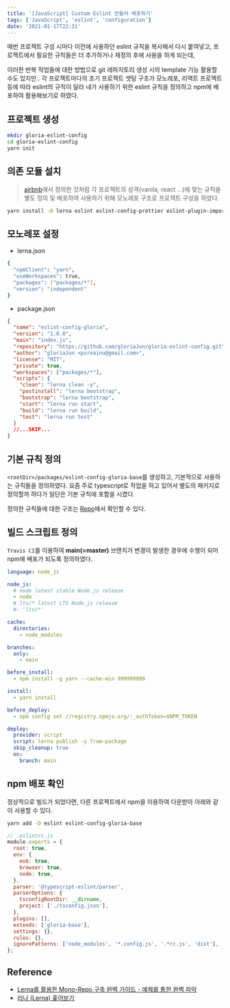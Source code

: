 ```yaml
---
title: '[JavaScript] Custom Eslint 만들어 배포하기'
tags: ['JavaScript', 'eslint', 'configuration']
date: '2021-01-17T22:31'
---
```


<!--truncate-->

매번 프로젝트 구성 시마다 이전에 사용하던 eslint 규칙을 복사해서 다시 붙여넣고,
프로젝트에서 필요한 규칙들은 더 추가하거나 재정의 후에 사용을 하게 되는데,

이러한 반복 작업들에 대한 방법으로 git 레파지토리 생성 시의 template 기능 활용할 수도 있지만..
각 프로젝트마다의 초기 프로젝트 셋팅 구조가 모노레포, 리액트 프로젝트 등에 따라 eslint의 규칙이 달라
내가 사용하기 위한 eslint 규칙을 정의하고 npm에 배포하여 활용해보기로 하였다.

## 프로젝트 생성

```bash
mkdir gloria-eslint-config
cd gloria-eslint-config
yarn init
```

## 의존 모듈 설치

> [airbnb](https://github.com/airbnb/javascript/tree/master/packages/eslint-config-airbnb)에서 정의한 것처럼
> 각 프로젝트의 성격(vanila, react ...)에 맞는 규칙을 별도 정의 및 배포하여 사용하기 위해 모노레포 구조로 프로젝트 구성을 하였다.

```bash
yarn install -D lerna eslint eslint-config-prettier eslint-plugin-import eslint-plugin-prettier prettier @typescript-eslint/eslint-plugin @typescript-eslint/parser
```

## 모노레포 설정

- lerna.json

```bash
{
  "npmClient": "yarn",
  "useWorkspaces": true,
  "packages": ["packages/*"],
  "version": "independent"
}
```

- package.json

```json
{
  "name": "eslint-config-gloria",
  "version": "1.0.0",
  "main": "index.js",
  "repository": "https://github.com/gloriaJun/gloria-eslint-config.git",
  "author": "gloriaJun <pureainu@gmail.com>",
  "license": "MIT",
  "private": true,
  "workspaces": ["packages/*"],
  "scripts": {
    "clean": "lerna clean -y",
    "postinstall": "lerna bootstrap",
    "bootstrap": "lerna bootstrap",
    "start": "lerna run start",
    "build": "lerna run build",
    "test": "lerna run test"
  }
  //...SKIP...
}
```

## 기본 규칙 정의

`<rootDir>/packages/eslint-config-gloria-base`를 생성하고, 기본적으로 사용하는 규칙들을 정의하였다.
요즘 주로 typescript로 작업을 하고 있어서 별도의 패키지로 정의할까 하다가 일단은 기본 규칙에 포함을 시켰다.

정의한 규칙들에 대한 구조는 [Repo](https://github.com/gloriaJun/gloria-eslint-config/tree/d816b03615dee3c863f712bf39ac5aa2aad2a618/packages/eslint-config-gloria-base)에서 확인할 수 있다.

## 빌드 스크립트 정의

`Travis CI`를 이용하여 **main(=master)** 브랜치가 변경이 발생한 경우에 수행이 되어 npm에 배포가 되도록 정의하였다.

```yaml
language: node_js

node_js:
  # node latest stable Node.js release
  - node
  # lts/* latest LTS Node.js release
  #- 'lts/*'

cache:
  directories:
    - node_modules

branches:
  only:
    - main

before_install:
  - npm install -g yarn --cache-min 999999999

install:
  - yarn install

before_deploy:
  - npm config set //registry.npmjs.org/:_authToken=$NPM_TOKEN

deploy:
  provider: script
  script: lerna publish -y from-package
  skip_cleanup: true
  on:
    branch: main
```

## npm 배포 확인

정상적으로 빌드가 되었다면, 다른 프로젝트에서 npm을 이용하여 다운받아 아래와 같이 사용할 수 있다.

```bash
yarn add -D eslint eslint-config-gloria-base
```

```javascript
// .eslintrc.js
module.exports = {
  root: true,
  env: {
    es6: true,
    browser: true,
    node: true,
  },
  parser: '@typescript-eslint/parser',
  parserOptions: {
    tsconfigRootDir: __dirname,
    project: ['./tsconfig.json'],
  },
  plugins: [],
  extends: ['gloria-base'],
  settings: {},
  rules: {},
  ignorePatterns: ['node_modules', '*.config.js', '.*rc.js', 'dist'],
};
```

## Reference

- [Lerna를 활용한 Mono-Repo 구축 완벽 가이드 - 예제를 통한 완벽 파악](https://kdydesign.github.io/2020/08/27/mono-repo-lerna-example/)
- [러나 (Lerna) 훑어보기](https://www.awesomezero.com/development/lerna/)
